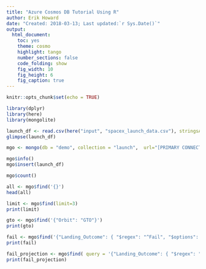 ```yaml
---
title: "Azure Cosmos DB Tutorial Using R"
author: Erik Howard
date: "Created: 2018-03-13; Last updated:`r Sys.Date()`"
output:
  html_document:
    toc: yes
    theme: cosmo
    highlight: tango
    number_sections: false
    code_folding: show
    fig_width: 10
    fig_height: 6
    fig_caption: true
---
```

```r
knitr::opts_chunk$set(echo = TRUE)
```

```r
library(dplyr)
library(here)
library(mongolite)
```

```r
launch_df <- read.csv(here("input", "spacex_launch_data.csv"), stringsAsFactors=FALSE)
glimpse(launch_df)
```

```r
mgo <- mongo(db = "demo", collection = "launch",  url="[PRIMARY CONNECTION STRING]")
```

```r
mgo$info()
mgo$insert(launch_df)
```

```r
mgo$count()
```

```r
all <- mgo$find('{}')
head(all)
```

```r
limit <- mgo$find(limit=3)
print(limit)
```

```r
gto <- mgo$find('{"Orbit": "GTO"}')
print(gto)
```

```r
fail <- mgo$find('{"Landing_Outcome": { "$regex": "^Fail", "$options": "i"}}')
print(fail)
```

```r
fail_projection <- mgo$find( query = '{"Landing_Outcome": { "$regex": "^Fail", "$options": "i"}}', fields = '{"Flight_Number": true, "Landing_Outcome": true, "_id": false}')
print(fail_projection)
```